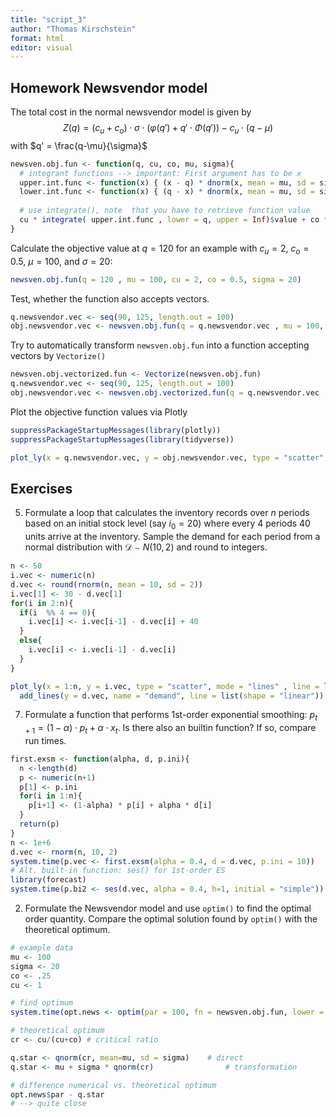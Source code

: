 ```yaml
---
title: "script_3"
author: "Thomas Kirschstein"
format: html
editor: visual
---
```


## Homework Newsvendor model

The total cost in the normal newsvendor model is given by $$ Z(q) = \left(c_u + c_o \right) \cdot \sigma \cdot \left( \varphi(q') + q' \cdot \Phi(q') \right) - c_u \cdot (q-\mu) $$ with $q' = \frac{q-\mu}{\sigma}$

```r
newsven.obj.fun <- function(q, cu, co, mu, sigma){
  # integrant functions --> important: First argument has to be x
  upper.int.func <- function(x) { (x - q) * dnorm(x, mean = mu, sd = sigma) }
  lower.int.func <- function(x) { (q - x) * dnorm(x, mean = mu, sd = sigma) }
  
  # use integrate(), note  that you have to retrieve function value
  cu * integrate( upper.int.func , lower = q, upper = Inf)$value + co * integrate( lower.int.func , lower = 0, upper = q)$value
}
```

Calculate the objective value at $q = 120$ for an example with $c_u = 2$, $c_o = 0.5$, $\mu = 100$, and $\sigma = 20$:

```r
newsven.obj.fun(q = 120 , mu = 100, cu = 2, co = 0.5, sigma = 20)
```

Test, whether the function also accepts vectors.

```r
q.newsvendor.vec <- seq(90, 125, length.out = 100)
obj.newsvendor.vec <- newsven.obj.fun(q = q.newsvendor.vec , mu = 100, cu = 2, co = 0.5, sigma = 20)
```

Try to automatically transform `newsven.obj.fun` into a function accepting vectors by `Vectorize()`

```r
newsven.obj.vectorized.fun <- Vectorize(newsven.obj.fun)
q.newsvendor.vec <- seq(90, 125, length.out = 100)
obj.newsvendor.vec <- newsven.obj.vectorized.fun(q = q.newsvendor.vec , mu = 100, cu = 2, co = 0.5, sigma = 20)
```

Plot the objective function values via Plotly

```r
suppressPackageStartupMessages(library(plotly))
suppressPackageStartupMessages(library(tidyverse))

plot_ly(x = q.newsvendor.vec, y = obj.newsvendor.vec, type = "scatter", mode ="line")

```

## Exercises

5.  Formulate a loop that calculates the inventory records over $n$ periods based on an initial stock level (say $i_0 = 20$) where every 4 periods 40 units arrive at the inventory. Sample the demand for each period from a normal distribution with $\mathcal{D} \sim N(10, 2)$ and round to integers.

```r
n <- 50
i.vec <- numeric(n)
d.vec <- round(rnorm(n, mean = 10, sd = 2))
i.vec[1] <- 30 - d.vec[1]
for(i in 2:n){
  if(i  %% 4 == 0){
    i.vec[i] <- i.vec[i-1] - d.vec[i] + 40
  }
  else{
    i.vec[i] <- i.vec[i-1] - d.vec[i]
  }
}

plot_ly(x = 1:n, y = i.vec, type = "scatter", mode = "lines" , line = list(shape = "hv"), name = "inventory level") %>% 
  add_lines(y = d.vec, name = "demand", line = list(shape = "linear"))
```

7.  Formulate a function that performs 1st-order exponential smoothing: $p_{t+1} = (1-\alpha) \cdot p_t + \alpha \cdot x_t$. Is there also an builtin function? If so, compare run times.

```r
first.exsm <- function(alpha, d, p.ini){
  n <-length(d)
  p <- numeric(n+1)
  p[1] <- p.ini
  for(i in 1:n){
    p[i+1] <- (1-alpha) * p[i] + alpha * d[i]
  }
  return(p)
}
n <- 1e+6
d.vec <- rnorm(n, 10, 2)
system.time(p.vec <- first.exsm(alpha = 0.4, d = d.vec, p.ini = 10))
# Alt. built-in function: ses() for 1st-order ES
library(forecast)
system.time(p.bi2 <- ses(d.vec, alpha = 0.4, h=1, initial = "simple"))
```

2.  Formulate the Newsvendor model and use `optim()` to find the optimal order quantity. Compare the optimal solution found by `optim()` with the theoretical optimum.

```r
# example data
mu <- 100
sigma <- 20
co <- .25
cu <- 1

# find optimum
system.time(opt.news <- optim(par = 100, fn = newsven.obj.fun, lower = 0, upper = 200, method="L-BFGS-B", co = co, cu = cu, sigma = sigma, mu=mu))

# theoretical optimum
cr <- cu/(cu+co) # critical ratio

q.star <- qnorm(cr, mean=mu, sd = sigma) 	# direct
q.star <- mu + sigma * qnorm(cr) 			    # transformation

# difference numerical vs. theoretical optimum
opt.news$par - q.star
# --> quite close
```
